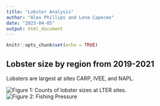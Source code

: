 ```yaml
---
title: "Lobster Analysis"
author: "Alex Phillips and Lena Capecee"
date: "2023-04-05"
output: html_document
---
```


```r
knitr::opts_chunk$set(echo = TRUE)
```


## Lobster size by region from 2019-2021

Lobsters are largest at sites CARP, IVEE, and NAPL. 

![Figure 1: Counts of lobster sizes at LTER sites.](../figs/lobster_size_site.png)
![Figure 2: Fishing Pressure](../figs/beautiful_alex_plot.png)

